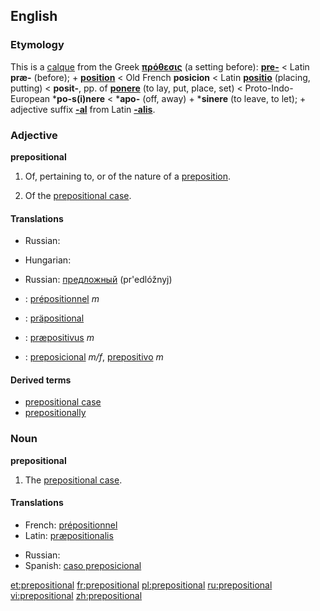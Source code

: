 ==English==

===Etymology===
This is a [[calque]] from the Greek '''[[πρόθεσις]]''' (a setting before): '''[[pre-]]''' < Latin '''præ-''' (before); + '''[[position]]''' < Old French '''posicion''' < Latin '''[[positio]]''' (placing, putting) < '''posit-''', pp. of '''[[ponere]]''' (to lay, put, place, set) < Proto-Indo-European *'''po-s(i)nere''' < *'''apo-''' (off, away) + *'''sinere''' (to leave, to let); + adjective suffix '''[[-al]]''' from Latin '''[[-alis]]'''.

===Adjective===
'''prepositional'''

# Of, pertaining to, or of the nature of a [[preposition]].
# {{grammar}} Of the [[prepositional case]].

====Translations====
{{trans-top|of, pertaining to, or of the nature of a preposition}}
{{trans-mid}}
* Russian: {{t+|ru|предложный|tr=pr'edlóžnyj|sc=Cyrl}}
{{trans-bottom}}

{{trans-top|of the prepositional case}}
* Hungarian: {{t|hu|elöljárós}}
{{trans-mid}}
* Russian: [[предложный]] (pr'edlóžnyj)
{{trans-bottom}}

{{checktrans-top}}
*{{ttbc|French}}: [[prépositionnel]] ''m''
*{{ttbc|German}}: [[präpositional]]
{{checktrans-mid}}
*{{ttbc|Latin}}: [[præpositivus]] ''m''
*{{ttbc|Spanish}}: [[preposicional]] ''m/f'', [[prepositivo]] ''m''
{{checktrans-bottom}}

====Derived terms====
*[[prepositional case]]
*[[prepositionally]]

===Noun===
'''prepositional'''

# {{grammar}} The [[prepositional case]].

====Translations====
{{trans-top|The prepositional case}}
* French: [[prépositionnel]] {{m}}
* Latin: [[præpositionalis]] {{m}}
{{trans-mid}}
* Russian: {{t-|ru|предложный падеж|m|tr=pr'edlóžnyj padéž|sc=Cyrl}}
* Spanish: [[caso preposicional]] {{m}}
{{trand-bottom}}

[[et:prepositional]]
[[fr:prepositional]]
[[pl:prepositional]]
[[ru:prepositional]]
[[vi:prepositional]]
[[zh:prepositional]]